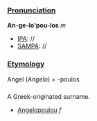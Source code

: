 ===[[Pronunciation]]===
'''An-ge-lo'pou-los''' ''m''
*[[IPA]]: //
*[[SAMPA]]: //
===[[Etymology]]===
Angel (''Angelo'') + -poulos
===[[]]===
A Greek-originated surname.
*[[Angelopoulou]] ''f''